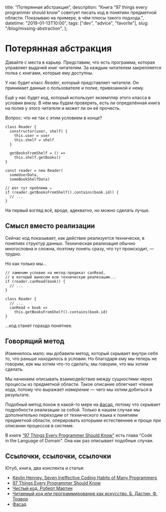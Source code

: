   title: "Потерянная абстракция",
  description:
    "Книга “97 things every programmer should know” советует писать код в понятиях предметной области. Показываю на примере, в чём плюсы такого подхода.",
  datetime: "2019-01-13T10:00",
  tags: ["dev", "advice", "favorite"],
  slug: "/blog/missing-abstraction",
};

# Потерянная абстракция

Давайте с места в карьер. Представим, что есть программа, которая управляет выдачей книг читателям. За каждым читателем закрепляется полка с книгами, которые ему доступны.

У нас будет класс _Reader_, который представляет читателя. Он принимает данные о пользователе и полке, привязанной к нему.

Ещё у нас будет код, который использует экземпляр этого класса в условии внизу. В нём мы будем проверять, есть ли определённая книга на полке у этого читателя и может ли он её прочесть.

Вопрос: что не так с этим условием в конце?

```
class Reader {
  constructor(user, shelf) {
    this.user = user
    this.shelf = shelf
  }

  getBooksFromShelf = () =>
    this.shelf.getBooks()
}

const reader = new Reader(
  someUserData,
  someBookShelfData)

// вот тут проблема ↓
if (reader.getBooksFromShelf().contains(book.id)) {
  // ...
}
```

На первый взгляд всё, вроде, адекватно, но можно сделать лучше.

## Смысл вместо реализации

Сейчас код показывает, как действие реализуется технически, в понятиях структур данных. Техническая реализация обычно многословна и сложна, поэтому понять сразу, что тут происходит, — трудно.

Но как только мы...

```
// заменим условие на метод-предикат canRead,
// в который вынесем всю техническую реализацию...
if (reader.canRead(book)) {
  // ...
}

class Reader {
  // ...
  canRead = book =>
    this.getBooksFromShelf().contains(book.id)
}
```

...код станет гораздо понятнее.

## Говорящий метод

Изменилось мало: мы добавили метод, который скрывает внутри себя то, что раньше находилось в условии. Но благодаря ему мы теперь не говорим, _как_ мы хотим что-то сделать; мы говорим, _что_ мы хотим сделать.

Мы начинаем описывать взаимодействие между сущностями через процессы из предметной области. Такое описание облегчает чтение кода, потому что выражает _намерение_ — чего мы хотим добиться в результате.

Подобный метод похож в какой-то мере на [фасад](https://github.com/kamranahmedse/design-patterns-for-humans#-facade), потому что скрывает подробности реализации за собой. Только в нашем случае мы дополнительно переходим от технического языка к понятиям предметной области, оперировать которыми естественнее и проще при описании процессов в системе.

В книге [“97 Things Every Programmer Should Know”](https://www.amazon.com/Things-Every-Programmer-Should-Know/dp/0596809484") есть глава “Code in the Language of Domain”. Она как раз описывает подобные случаи.

## Ссылочки, ссылочки, ссылочки

Ютуб, книга, два конспекта и статья:

- [Kevlin Henney. Seven Ineffective Coding Habits of Many Programmers](https://youtu.be/ZsHMHukIlJY?t=2036)
- [97 Things Every Programmer Should Know](https://www.amazon.com/Things-Every-Programmer-Should-Know/dp/0596809484)
- [Чистый код. Роберт Мартин](/blog/clean-code-part1/)
- [Читаемый код или программирование как искусство. Б. Дастин, Ф. Трэвор](/blog/the-art-of-readable-code/)
- [Фасад](https://github.com/kamranahmedse/design-patterns-for-humans#-facade)
